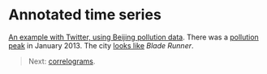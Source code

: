 <style>@import url(style.css);</style>

# Annotated time series

[An example with Twitter, using Beijing pollution data](http://brainchronicle.blogspot.co.uk/2012/07/twitter-analysis-of-air-pollution-in.html). There was a [pollution peak](http://brainchronicle.blogspot.fr/2013/01/air-quality-analysis-from-beijing.html) in January 2013. The city [looks like](http://kateoplis.tumblr.com/post/40555052298/nope-this-is-not-a-still-from-blade-runner-its) *Blade Runner*.

> Next: [correlograms](92_corrgram.html).
